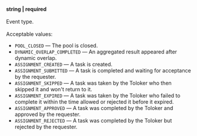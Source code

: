 **string \| required**<br/><br/>Event type.<br/><br/>Acceptable values:

- `POOL_CLOSED` — The pool is closed.
- `DYNAMIC_OVERLAP_COMPLETED` — An aggregated result appeared after dynamic overlap.
- `ASSIGNMENT_CREATED` — A task is created.
- `ASSIGNMENT_SUBMITTED` — A task is completed and waiting for acceptance by the requester.
- `ASSIGNMENT_SKIPPED` — A task was taken by the Toloker who then skipped it and won't return to it.
- `ASSIGNMENT_EXPIRED` — A task was taken by the Toloker who failed to complete it within the time allowed or rejected it before it expired.
- `ASSIGNMENT_APPROVED` — A task was completed by the Toloker and approved by the requester.
- `ASSIGNMENT_REJECTED` — A task was completed by the Toloker but rejected by the requester.